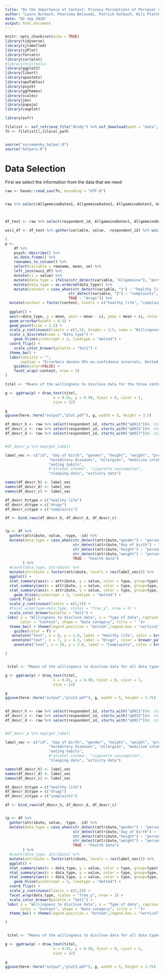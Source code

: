 ```yaml
---
title: "On the Importance of Context: Privacy Perceptions of Personal vs. Health Data in Health Recommender Systems"
author: "Laura Burbach, Poornima Belavadi, Patrick Halbach, Nils Plettenberg, Johannes Nakayama, Lilian Kojan, André Calero Valdez"
date: "02 Sep 2020"
output: html_document
---
```


```r
knitr::opts_chunk$set(echo = TRUE)
library(tidyverse)
library(sjlabelled)
library(sjPlot)
library(forcats)
library(corrplot)
#library(hcictools)
library(ggplot2)
library(likert)
library(apastats)
library(apaTables)
library(psych)
library(ggthemes)
library(scales)
library(jmv)
library(papaja)
library(cowplot)

library(osfr)

filelist <- osf_retrieve_file("4hs8y") %>% osf_download(path = "data", conflicts = "overwrite")
fn <- filelist[1,]$local_path


source("survemonky_helper.R")
source("helpers.R")
```

# Data Selection
First we select the information from the data that we need

```r
raw <- haven::read_sav(fn, encoding = "UTF-8")


raw %>% select(AllgemeineDaten1, AllgemeineDaten2, AllgemeineDaten3, GesundheitsbezogeneDaten1, GesundheitsbezogeneDaten2, GesundheitsbezogeneDaten3) -> df



df_test <- raw %>% select(respondent_id, AllgemeineDaten1, AllgemeineDaten2, AllgemeineDaten3, GesundheitsbezogeneDaten1, GesundheitsbezogeneDaten2, GesundheitsbezogeneDaten3)

wsci_df <- df_test %>% gather(variable, value, -respondent_id) %>% wsci(id = "respondent_id", factors = c("variable"), dv="value")

```


```r
(
p <- 
    df %>% 
    psych::describe() %>% 
    as.data.frame() %>%  
    rownames_to_column() %>% 
    select(variable = rowname, mean, se) %>% 
    left_join(wsci_df) %>% 
    mutate(ci = value) %>% 
    mutate(data_type = ifelse(str_detect(variable, "Allgemeine"), "personal data", "health data")) %>% 
    mutate(data_type = as.ordered(data_type)) %>% 
    mutate(context = case_when(str_detect(variable, "1") ~ "healthy life",
                             str_detect(variable, "2") ~ "complaints",
                             TRUE ~ "drugs")) %>%
  mutate(context = factor(context, levels = c("healthy life", "complaints", "drugs"))) %>% 
    
  ggplot() +
  aes(x=data_type, y = mean, ymin = mean - ci, ymax = mean + ci, color = data_type) +
  geom_errorbar(width = 0.5) +
  geom_point(size = 2.5) +
  scale_y_continuous(limits = c(1,5), breaks = 1:5, name = "Willingness to disclose data") +
  scale_x_discrete(name = "Data type") +
    geom_hline(yintercept = 3, linetype = "dotted") +
  coord_flip() +
    scale_color_brewer(palette = "Set1") +
  theme_bw() +
  labs(subtitle = "",
       caption = "Errorbars denote 95% ws-confidence intervals. Dotted line is threshold of neutrality.") +
    guides(color=FALSE) +
    facet_wrap(~context, nrow = 3)
)
```


```r
titel <- "Means of the willingness to disclose data for the three contexts"

g <- ggdraw(p) + draw_text(titel, 
                      x = 0.01, y = 0.98, hjust = 0, vjust = 1,
                      size = 12)  

g
ggsave(here::here("output","plot.pdf"), g, width = 5, height = 3.5)  


```

```r
df_descr_h <- raw %>% select(respondent_id, starts_with("q0013"))#, starts_with("q0014"))
df_descr_c <- raw %>% select(respondent_id, starts_with("q0015"))#, starts_with("q0016"))
df_descr_d <- raw %>% select(respondent_id, starts_with("q0017"))#, starts_with("q0018"))


#df_descr_p %>% map(get_label)

label_vec <- c("id", "day of birth", "gender", "height", "weight", "pre-existing conditions", "chronic diseases", 
                    "hereditary diseases", "allergies", "medicine intake", 
                    "eating habits", 
                    #"alcohol intake", "cigarette consumption",
                    "sleeping data", "activity data")

names(df_descr_h) <- label_vec
names(df_descr_d) <- label_vec
names(df_descr_c) <- label_vec

df_descr_h$type = c("healthy life")
df_descr_d$type = c("drugs")
df_descr_c$type = c("complaints")

df <- bind_rows(df_descr_h, df_descr_d, df_descr_c)


(p <- df %>% 
  gather(attribute, value, -type, -id) %>% 
  mutate(data_type = case_when(str_detect(attribute,"gender") ~ "personal data",
                               str_detect(attribute,"day of birth") ~ "personal data",
                               str_detect(attribute,"height") ~ "personal data",
                               str_detect(attribute,"weight") ~ "personal data",
                               TRUE ~ "health data")
        ) %>% 
  #count(data_type, attribute) %>% 
  mutate(attribute = factor(attribute, levels = rev(label_vec))) %>% 
  ggplot() + 
  stat_summary(aes(x = attribute, y = value, color = type, group=type), geom="line", position = position_dodge(width = 0.1)) +
  stat_summary(aes(x = attribute, y = value, color = type, group=type, shape = data_type), position = position_dodge(width = 0.1), size = 0.75) +
  stat_summary(aes(x = attribute, y = value, color = type, group=type, shape = data_type), geom="point", position = position_dodge(width = 0.1), size = 1.3, color = "white") +
    geom_hline(yintercept = 3, linetype = "dotted") +
  coord_flip() +
  scale_y_continuous(limits = c(1,5)) +
  #facet_wrap(type~data_type, scales = "free_y", nrow = 3) +
  scale_color_brewer(palette = "Set1") +
 labs( y = "Willingness to disclose data", x = "Type of data", caption = "Errorbars denote standard errors. Dotted line is threshold of neutrality.", 
       color = "Context", shape = "Data category", title = " ")+
  theme_bw() + theme(legend.position = "bottom",legend.box = "vertical") +
    guides(color = F) +
   annotate("text", x = 6, y = 1.8, label = "Healthy life", color = brewer_pal(palette = "Set1")(3)) +
   annotate("text", x = 7, y = 4.3, label = "Drugs", color = brewer_pal(palette = "Set1")(2)) +
    annotate("text", x = 10, y = 3.0, label = "Complaints", color = brewer_pal(palette = "Set1")(1))

)


 titel <- "Means of the willingness to disclose data for all data types"

g <- ggdraw(p) + draw_text(titel, 
                      x = 0.01, y = 0.98, hjust = 0, vjust = 1,
                      size = 12)  

g
ggsave(here::here("output","plot2.pdf"), g, width = 5, height = 3.75)  
  

```


```r
df_descr_h <- raw %>% select(respondent_id, starts_with("q0013"))#, starts_with("q0014"))
df_descr_c <- raw %>% select(respondent_id, starts_with("q0015"))#, starts_with("q0016"))
df_descr_d <- raw %>% select(respondent_id, starts_with("q0017"))#, starts_with("q0018"))


#df_descr_p %>% map(get_label)

label_vec <- c("id", "day of birth", "gender", "height", "weight", "pre-existing conditions", "chronic diseases", 
                    "hereditary diseases", "allergies", "medicine intake", 
                    "eating habits", 
                    #"alcohol intake", "cigarette consumption",
                    "sleeping data", "activity data")

names(df_descr_h) <- label_vec
names(df_descr_d) <- label_vec
names(df_descr_c) <- label_vec

df_descr_h$type = c("healthy life")
df_descr_d$type = c("drugs")
df_descr_c$type = c("complaints")

df <- bind_rows(df_descr_h, df_descr_d, df_descr_c)


(p <- df %>% 
  gather(attribute, value, -type, -id) %>% 
  mutate(data_type = case_when(str_detect(attribute,"gender") ~ "personal data",
                               str_detect(attribute,"day of birth") ~ "personal data",
                               str_detect(attribute,"height") ~ "personal data",
                               str_detect(attribute,"weight") ~ "personal data",
                               TRUE ~ "health data")
        ) %>% 
  #count(data_type, attribute) %>% 
  mutate(attribute = factor(attribute, levels = rev(label_vec))) %>% 
  ggplot() + 
  stat_summary(aes(x = data_type, y = value, color = type, group=type), fun.data = mean_cl_boot, geom="line", position = position_dodge(width = 0.1)) +
  stat_summary(aes(x = data_type, y = value, color = type, group=type, shape = data_type),  fun.data = mean_cl_boot, position = position_dodge(width = 0.1), size = 0.75) +
  stat_summary(aes(x = data_type, y = value, color = type, group=type, shape = data_type),  fun.data = mean_cl_boot, geom="point", position = position_dodge(width = 0.1), size = 1.3, color = "white") +
    geom_hline(yintercept = 3, linetype = "dotted") +
  coord_flip() +
  scale_y_continuous(limits = c(1,5)) +
  facet_wrap(data_type, scales = "free_y", nrow = 3) +
  scale_color_brewer(palette = "Set1") +
 labs( y = "Willingness to disclose data", x = "Type of data", caption = "Errorbars denote 95% ws-confidence intervals. Dotted line is threshold of neutrality.", 
       color = "Context", shape = "Data category", title = " ")+
  theme_bw() + theme(legend.position = "bottom",legend.box = "vertical") 

)


 titel <- "Means of the willingness to disclose data for all data types"

g <- ggdraw(p) + draw_text(titel, 
                      x = 0.01, y = 0.98, hjust = 0, vjust = 1,
                      size = 12)  

g
ggsave(here::here("output","plot3.pdf"), g, width = 5, height = 3.75)  
```

